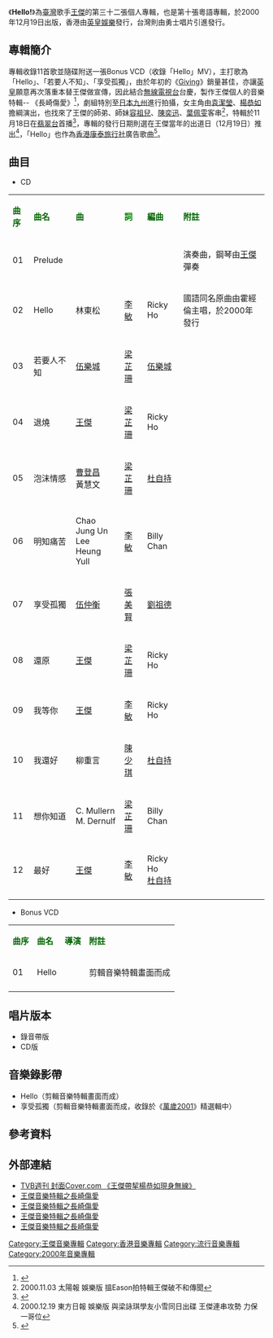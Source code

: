 {{Infobox album <!-- See Wikipedia:WikiProject_Albums -->
| name        = Hello!
| type        = [[專輯|專輯]]
| artist      = [[王傑_(歌手)|王傑]]
| cover       = Dave_wangCD_HELLO!.jpg
<!-- 未知參數 | background  = orange -->
| released    = 2000年12月19日
| recorded    = 2000年
| genre       = [[粵語流行音樂|粵語流行音樂]]
| label       = [[英皇娛樂|英皇娛樂]]
| prev_title  = [[從今開始|從今開始]]
| prev_year   = 2000
| next_title  = [[萬歲2001|萬歲2001]]
| next_year   = 2001
}}
《'''Hello!'''》為[[臺灣|臺灣]]歌手[[王傑_(歌手)|王傑]]的第三十二張個人專輯，也是第十張粵語專輯，於2000年12月19日出版，香港由[[英皇娛樂|英皇娛樂]]發行，台灣則由勇士唱片引進發行。

==專輯簡介==
專輯收錄11首歌並隨碟附送一張Bonus VCD（收錄「Hello」MV），主打歌為「Hello」、「若要人不知」、「享受孤獨」，由於年初的《[[Giving|Giving]]》銷量甚佳，亦讓[[英皇娛樂|英皇]]願意再次落重本替王傑做宣傳，因此結合[[無線電視台|無線電視台]]台慶，製作王傑個人的音樂特輯-- 《長崎傷愛》<ref>{{Cite web |url=http://members.tripod.com/fennie_news/ma05.htm |title=王 傑 音 樂 特 輯 之 《 長 崎 傷 愛 》 |access-date=2014-02-08 |archive-date=2014-02-22 |archive-url=https://web.archive.org/web/20140222095600/http://members.tripod.com/fennie_news/ma05.htm }}</ref>，劇組特別至[[日本|日本]][[九州_(日本)|九州]]進行拍攝，女主角由[[袁潔瑩|袁潔瑩]]、[[楊恭如|楊恭如]]擔綱演出，也找來了王傑的師弟、師妹[[容祖兒|容祖兒]]、[[陳奕迅|陳奕迅]]、[[葉佩雯|葉佩雯]]客串<ref>2000.11.03 太陽報 娛樂版 搵Eason拍特輯王傑破不和傳聞</ref>，特輯於11月18日在[[翡翠台|翡翠台]]首播<ref>{{Cite web |url=http://www.people.com.cn/BIG5/channel6/34/20001118/318158.html |title=王傑楊恭如今晚《長崎相愛》 |accessdate=2014-02-08 |archive-date=2014-02-21 |archive-url=https://web.archive.org/web/20140221174510/http://www.people.com.cn/BIG5/channel6/34/20001118/318158.html |dead-url=no }}</ref>，專輯的發行日期則選在王傑當年的出道日（12月19日）推出<ref>2000.12.19 東方日報 娛樂版 與梁詠琪學友小雪同日出碟 王傑連串攻勢 力保一哥位</ref>，「Hello」也作為[[香港|香港]][[康泰旅行社|康泰旅行社]]廣告歌曲<ref>{{Cite web |url=http://www.youtube.com/watch?v=644Qalketsk&feature=youtu.be |title=中古康泰廣告－王傑系列 |accessdate=2014-02-23 |archive-date=2014-07-02 |archive-url=https://web.archive.org/web/20140702105605/http://www.youtube.com/watch?v=644Qalketsk&feature=youtu.be |dead-url=no }}</ref>。

==曲目==
* CD
{| class="wikitable"
|-
| <font color=darkgreen>'''曲序'''</font> || <font color=darkgreen>'''曲名'''</font> || <font 

color=darkgreen>'''曲'''</font> || <font color=green>'''詞'''</font> || <font color=darkgreen>'''編曲'''</font> || 

<font color=darkgreen>'''附註'''</font> 
|-
| 01 || Prelude ||  ||  || ||演奏曲，鋼琴由[[王傑_(歌手)|王傑]]彈奏
|-
| 02 || Hello ||林東松  || [[李敏|李敏]]|| Ricky Ho || 國語同名原曲由霍經倫主唱，於2000年發行
|-
| 03 || 若要人不知 || [[伍樂城|伍樂城]] || [[梁芷珊|梁芷珊]] || [[伍樂城|伍樂城]] || 
|-
| 04 || 退燒 || [[王傑_(歌手)|王傑]] || [[梁芷珊|梁芷珊]]  || Ricky Ho  || 
|-
| 05 || 泡沫情感 || [[曹登昌|曹登昌]]<br>黃慧文 ||[[梁芷珊|梁芷珊]]  || [[杜自持|杜自持]] || 
|-
| 06 || 明知痛苦 || Chao Jung Un<br>Lee Heung Yull || [[李敏|李敏]] || Billy Chan || 
|-
| 07 || 享受孤獨 || [[伍仲衡|伍仲衡]] || [[張美賢|張美賢]] || [[劉祖德|劉祖德]] || 
|-
| 08 || 還原 || [[王傑_(歌手)|王傑]] || [[梁芷珊|梁芷珊]]  || Ricky Ho || 
|-
| 09 || 我等你 || [[王傑_(歌手)|王傑]]  || [[李敏|李敏]] || Ricky Ho  || 
|-
| 10 || 我還好 || 柳重言 || [[陳少琪|陳少琪]]  || [[杜自持|杜自持]] ||  
|-
| 11 || 想你知道 || C. Mullern<br>M. Dernulf  || [[梁芷珊|梁芷珊]]  || Billy Chan||  
|-
| 12 || 最好 || [[王傑_(歌手)|王傑]] || [[李敏|李敏]]  || Ricky Ho <br>  [[杜自持|杜自持]] ||  
|-
|}
* Bonus VCD
{| class="wikitable"
|-
| <font color=darkgreen>'''曲序'''</font> || <font color=darkgreen>'''曲名'''</font> || <font 

color=darkgreen>'''導演'''</font> || 
<font color=darkgreen>'''附註'''</font> 
|-
| 01 || Hello || || 剪輯音樂特輯畫面而成 
|-
|}

== 唱片版本 ==
* 錄音帶版
* CD版
== 音樂錄影帶 ==
* Hello（剪輯音樂特輯畫面而成）
* 享受孤獨（剪輯音樂特輯畫面而成，收錄於《[[萬歲2001|萬歲2001]]》精選輯中）
==參考資料==
{{reflist}}
==外部連結==
*[https://web.archive.org/web/20140222152105/http://tvcity.tvb.com/TcTVBP/182/TcTVPC_1.html  TVB週刊 封面Cover.com 《王傑帶挈楊恭如現身無線》]
*[http://www.youtube.com/watch?v=osYII6E9vEc  王傑音樂特輯之長崎傷愛]{{Wayback|url=http://www.youtube.com/watch?v=osYII6E9vEc |date=20140630065319 }}
*[http://www.youtube.com/watch?v=8X30YpnrYqA  王傑音樂特輯之長崎傷愛]{{Wayback|url=http://www.youtube.com/watch?v=8X30YpnrYqA |date=20140630065315 }}
*[http://www.youtube.com/watch?v=M2qlvaFFUCk  王傑音樂特輯之長崎傷愛]{{Wayback|url=http://www.youtube.com/watch?v=M2qlvaFFUCk |date=20140630065313 }}
*[http://www.youtube.com/watch?v=uelk0NDgBHM  王傑音樂特輯之長崎傷愛]{{Wayback|url=http://www.youtube.com/watch?v=uelk0NDgBHM |date=20140630065316 }}

{{王傑 (歌手)}}


[[Category:王傑音樂專輯|Category:王傑音樂專輯]]
[[Category:香港音樂專輯|Category:香港音樂專輯]]
[[Category:流行音樂專輯|Category:流行音樂專輯]]
[[Category:2000年音樂專輯|Category:2000年音樂專輯]]